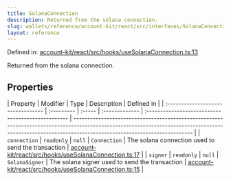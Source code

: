```yaml
---
title: SolanaConnection
description: Returned from the solana connection.
slug: wallets/reference/account-kit/react/src/interfaces/SolanaConnection
layout: reference
---
```


Defined in: [account-kit/react/src/hooks/useSolanaConnection.ts:13](https://github.com/alchemyplatform/aa-sdk/blob/49e74eee8606f480b200b4612d00d950da8a8742/account-kit/react/src/hooks/useSolanaConnection.ts#L13)

Returned from the solana connection.

## Properties

| Property                           | Modifier   | Type   | Description    | Defined in                                         |
| :--------------------------------- | :--------- | :----- | :------------- | :------------------------------------------------- | ------------------------------------------------------------------------------------------------------------------------------------------------------------------------------------------------------- |
| <a id="connection" /> `connection` | `readonly` | `null` | `Connection`   | The solana connection used to send the transaction | [account-kit/react/src/hooks/useSolanaConnection.ts:17](https://github.com/alchemyplatform/aa-sdk/blob/49e74eee8606f480b200b4612d00d950da8a8742/account-kit/react/src/hooks/useSolanaConnection.ts#L17) |
| <a id="signer" /> `signer`         | `readonly` | `null` | `SolanaSigner` | The solana signer used to send the transaction     | [account-kit/react/src/hooks/useSolanaConnection.ts:15](https://github.com/alchemyplatform/aa-sdk/blob/49e74eee8606f480b200b4612d00d950da8a8742/account-kit/react/src/hooks/useSolanaConnection.ts#L15) |

